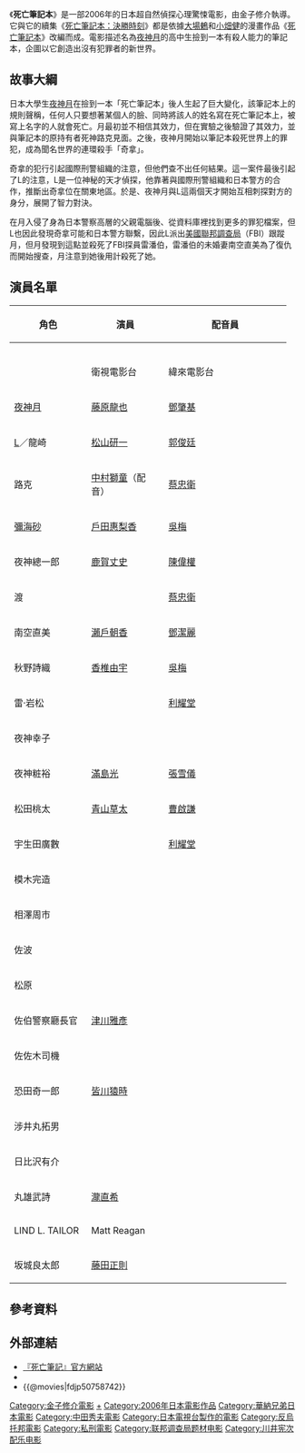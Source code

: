 {{noteTA
|G1=JP Show
|G2=Movie
|G3=DN
}}
{{pathnav|死亡筆記本}}
{{Infobox Film
| name               = 死亡筆記本
| original_name      = {{lang|ja|デスノート}}
| image              = Death_Note_2006.jpeg
| cn_image           = 
| hk_image           = 
| tw_image           = 
| caption            = 
| director           = [[金子修介|金子修介]]
| executive_producer =
| producer           = 
| based on           = {{based on|[[死亡筆記本|死亡筆記本]]||[[大場鶇|大場鶇]]|[[小畑健|小畑健]]}}
| writer             = [[大石哲也|大石哲也]]
| narrator           = 
| starring           = [[藤原龍也|藤原龍也]]<br/>[[松山研一|松山研一]]
| music              = [[川井憲次|川井憲次]]
| cinematography     = [[高瀨比呂志|高瀨比呂志]]
| editing            = [[矢船陽介|矢船陽介]]
| studio             = 
| distributor        = [[华纳兄弟|华纳兄弟]]
| released           = 2006年6月17日
| runtime            = 126分鐘
| country            = [[日本|日本]]
| language           = [[日語|日語]]
| budget             = 20億日圓（2作合計）
| gross              = 28億日圓
| preceded_by        = 
| followed_by        = [[死亡筆記本：決勝時刻|死亡筆記本：決勝時刻]]
| cn_name            = 
| hk_name            = 
| tw_name            = 
|其他=輔導級
}}
《'''死亡筆記本'''》是一部2006年的日本超自然偵探心理驚悚電影，由金子修介執導。它與它的續集《[[死亡筆記本：決勝時刻|死亡筆記本：決勝時刻]]》都是依據[[大場鶇|大場鶇]]和[[小畑健|小畑健]]的漫畫作品《[[死亡筆記本|死亡筆記本]]》改編而成。電影描述名為[[夜神月|夜神月]]的高中生撿到一本有殺人能力的筆記本，企圖以它創造出沒有犯罪者的新世界。

== 故事大綱 ==
日本大學生[[夜神月|夜神月]]在撿到一本「死亡筆記本」後人生起了巨大變化，該筆記本上的規則聲稱，任何人只要想著某個人的臉、同時將該人的姓名寫在死亡筆記本上，被寫上名字的人就會死亡。月最初並不相信其效力，但在實驗之後驗證了其效力，並與筆記本的原持有者死神路克見面。之後，夜神月開始以筆記本殺死世界上的罪犯，成為聞名世界的連環殺手「奇拿」。

奇拿的犯行引起國際刑警組織的注意，但他們查不出任何結果。這一案件最後引起了L的注意，L是一位神秘的天才偵探，他靠著與國際刑警組織和日本警方的合作，推斷出奇拿位在關東地區。於是、夜神月與L這兩個天才開始互相刺探對方的身分，展開了智力對決。

在月入侵了身為日本警察高層的父親電腦後、從資料庫裡找到更多的罪犯檔案，但L也因此發現奇拿可能和日本警方聯繫，因此L派出[[美國聯邦調查局|美國聯邦調查局]]（FBI）跟蹤月，但月發現到這點並殺死了FBI探員雷潘伯，雷潘伯的未婚妻南空直美為了復仇而開始搜查，月注意到她後用計殺死了她。

== 演員名單 ==
{| class="wikitable" style="text-align:center; font-size:95%" 
! rowspan="2" width=120|角色 
! rowspan="2" width=120|演員 
! colspan="3" width=200|配音員
|-
!width=100|{{HK}} 
!width=100|{{TWN}}<br>衛視電影台 
!width=100|{{TWN}}<br>緯來電影台
|- align=center
| [[夜神月|夜神月]]
| [[藤原龍也|藤原龍也]] 
| [[鄧肇基|鄧肇基]] 
| [[于正昇|于正昇]]
| [[于正昌|于正昌]] 
|- align=center 
| [[L_(角色)|L]]／龍崎
| [[松山研一|松山研一]] 
| [[郭俊廷|郭俊廷]] 
| colspan="2"| [[李世揚|李世揚]]
|- align=center  
| 路克
| [[中村獅童|中村獅童]]（配音） 
| [[蔡忠衛|蔡忠衛]] 
| [[陳宗岳|陳宗岳]]
| [[張騰_(配音員)|張騰]] 
|- align=center  
| [[彌海砂|彌海砂]]
| [[戶田惠梨香|戶田惠梨香]] 
| [[吳梅_(配音員)|吳梅]] 
| [[馬君珮|馬君珮]]
| [[蘇肇樺|蘇肇樺]] 
|- align=center  
| 夜神總一郎 
| [[鹿賀丈史|鹿賀丈史]]  
| [[陳偉權|陳偉權]] 
| [[徐健春|徐健春]]
| [[梁興昌|梁興昌]] 
|- align=center  
| 渡
| {{link-ja|藤村俊二|藤村俊二}} 
| [[蔡忠衛|蔡忠衛]] 
| [[孫中台|孫中台]]
| [[李世揚|李世揚]]
|- align=center   
| 南空直美
| [[瀨戶朝香|瀨戶朝香]] 
| [[鄧潔麗|鄧潔麗]] 
| [[詹雅菁|詹雅菁]]
| [[蘇肇樺|蘇肇樺]] 
|- align=center  
| 秋野詩織 
| [[香椎由宇|香椎由宇]] 
| [[吳梅_(配音員)|吳梅]] 
| [[楊凱凱|楊凱凱]]
|
|- align=center  
| 雷·岩松
| {{link-ja|細川茂樹|細川茂樹}} 
| [[利耀堂|利耀堂]] 
| [[于正昌|于正昌]]
| [[鈕凱旸|鈕凱旸]] 
|- align=center  
| 夜神幸子 
| {{link-ja|五大路子|五大路子}} 
| 
| [[陳美貞|陳美貞]]
|
|- align=center  
| 夜神粧裕 
| [[滿島光|滿島光]] 
| [[張雪儀|張雪儀]] 
| [[劉如蘋|劉如蘋]]
|
|- align=center  
| 松田桃太 
| [[青山草太|青山草太]] 
| [[曹啟謙|曹啟謙]] 
| [[陳宏瑋|陳宏瑋]]
| [[張騰_(配音員)|張騰]] 
|- align=center  
| 宇生田廣數
| {{link-ja|中村育二|中村育二}} 
| [[利耀堂|利耀堂]] 
| [[孫中台|孫中台]]
| [[鈕凱暘|鈕凱暘]]
|- align=center  
| 模木完造 
| {{link-ja|清水伸|清水伸}} 
| 
| [[于正昌|于正昌]]
| [[張騰_(配音員)|張騰]] 
|- align=center  
| 相澤周市 
| {{link-ja|奥田達士|奥田達士}} 
| 
| [[于正昇|于正昇]]
| [[李世揚|李世揚]]
|- align=center   
| 佐波 
| {{link-ja|小松美幸|小松みゆき}} 
|
| [[馬君珮|馬君珮]]
|
|- align=center  
| 松原 
| {{link-ja|中原丈雄|中原丈雄}}  
| 
| [[于正昌|于正昌]]
| [[張騰_(配音員)|張騰]] 
|- align=center  
| 佐伯警察廳長官 
| [[津川雅彥|津川雅彥]] 
| 
| [[陳宗岳|陳宗岳]] 
| [[鈕凱暘|鈕凱暘]]
|- align=center  
| 佐佐木司機 
| {{link-ja|田中要次|田中要次}} 
| 
| [[孫中台|孫中台]]
| [[梁興昌|梁興昌]]
|- align=center  
| 恐田奇一郎 
| [[皆川猿時|皆川猿時]] 
| 
| [[陳宏瑋|陳宏瑋]]
| [[李世揚|李世揚]]
|- align=center  
| 涉井丸拓男 
| {{link-ja|顔田顔彦|顔田顔彦}} 
| 
| [[李世揚|李世揚]]
| [[鈕凱暘|鈕凱暘]]
|- align=center  
| 日比沢有介 
| {{link-ja|渡来敏之|渡来敏之}} 
| 
| [[陳宏瑋|陳宏瑋]]
|
|- align=center  
| 丸雄武詩	
| [[瀧直希|瀧直希]]	
| 
| [[于正昌|于正昌]]
| [[梁興昌|梁興昌]]
|- align=center  
| LIND L. TAILOR
| Matt Reagan
| 
| [[孫中台|孫中台]]
| [[李世揚|李世揚]]
|- align=center  
| 坂城良太郎
| [[藤田正則|藤田正則]]	
| 
| [[陳宏瑋|陳宏瑋]]
| [[鈕凱暘|鈕凱暘]]
|}

== 參考資料 ==
{{reflist}}

== 外部連結 ==
* [http://wwws.warnerbros.co.jp/deathnote/ 『死亡筆記』官方網站] {{Wayback|url=http://wwws.warnerbros.co.jp/deathnote/ |date=20210323184413 }}
* {{Yahoomovie id|1854}}
* {{@movies|fdjp50758742}}

{{死亡筆記}}
{{金子修介監督作品}}

{{DEFAULTSORT:Death Note}}
[[Category:金子修介電影|Category:金子修介電影]]
[[Category:死亡筆記|+]]
[[Category:2006年日本電影作品|Category:2006年日本電影作品]]
[[Category:華納兄弟日本電影|Category:華納兄弟日本電影]]
[[Category:中田秀夫電影|Category:中田秀夫電影]]
[[Category:日本電視台製作的電影|Category:日本電視台製作的電影]]
[[Category:反烏托邦電影|Category:反烏托邦電影]]
[[Category:私刑電影|Category:私刑電影]]
[[Category:联邦调查局题材电影|Category:联邦调查局题材电影]]
[[Category:川井宪次配乐电影|Category:川井宪次配乐电影]]